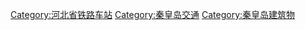 [[Category:河北省铁路车站|Category:河北省铁路车站]]
[[Category:秦皇岛交通|Category:秦皇岛交通]]
[[Category:秦皇岛建筑物|Category:秦皇岛建筑物]]